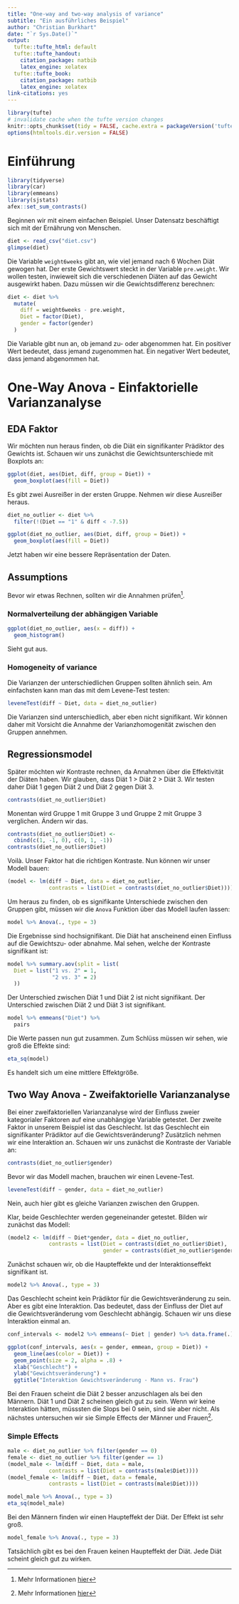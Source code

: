 ```yaml
---
title: "One-way and two-way analysis of variance"
subtitle: "Ein ausführliches Beispiel"
author: "Christian Burkhart"
date: "`r Sys.Date()`"
output:
  tufte::tufte_html: default
  tufte::tufte_handout:
    citation_package: natbib
    latex_engine: xelatex
  tufte::tufte_book:
    citation_package: natbib
    latex_engine: xelatex
link-citations: yes
---
```


```r
library(tufte)
# invalidate cache when the tufte version changes
knitr::opts_chunk$set(tidy = FALSE, cache.extra = packageVersion('tufte'))
options(htmltools.dir.version = FALSE)
```

# Einführung

```r
library(tidyverse)
library(car)
library(emmeans)
library(sjstats)
afex::set_sum_contrasts()
```

Beginnen wir mit einem einfachen Beispiel. Unser Datensatz beschäftigt sich mit der Ernährung von Menschen.

```r
diet <- read_csv("diet.csv")
glimpse(diet)
```

Die Variable `weight6weeks` gibt an, wie viel jemand nach 6 Wochen Diät gewogen hat. Der erste Gewichtswert steckt in der Variable `pre.weight`. Wir wollen testen, inwieweit sich die verschiedenen Diäten auf das Gewicht ausgewirkt haben. Dazu müssen wir die Gewichtsdifferenz berechnen:

```r
diet <- diet %>%
  mutate(
    diff = weight6weeks - pre.weight,
    Diet = factor(Diet),
    gender = factor(gender)
  )
```

Die Variable gibt nun an, ob jemand zu- oder abgenommen hat. Ein positiver Wert bedeutet, dass jemand zugenommen hat. Ein negativer Wert bedeutet, dass jemand abgenommen hat. 

# One-Way Anova - Einfaktorielle Varianzanalyse

## EDA Faktor 

Wir möchten nun heraus finden, ob die Diät ein signifikanter Prädiktor des Gewichts ist. Schauen wir uns zunächst die Gewichtsunterschiede mit Boxplots an:

```r
ggplot(diet, aes(Diet, diff, group = Diet)) +
  geom_boxplot(aes(fill = Diet))
```

Es gibt zwei Ausreißer in der ersten Gruppe. Nehmen wir diese Ausreißer heraus.

```r
diet_no_outlier <- diet %>%
  filter(!(Diet == "1" & diff < -7.5))
```

```r
ggplot(diet_no_outlier, aes(Diet, diff, group = Diet)) +
  geom_boxplot(aes(fill = Diet))
```

Jetzt haben wir eine bessere Repräsentation der Daten. 

## Assumptions

Bevor wir etwas Rechnen, sollten wir die Annahmen prüfen^[Mehr Informationen [hier](https://statistics.laerd.com/spss-tutorials/one-way-anova-using-spss-statistics.php)]. 

### Normalverteilung der abhängigen Variable

```r
ggplot(diet_no_outlier, aes(x = diff)) +
  geom_histogram()
```

Sieht gut aus.

### Homogeneity of variance

Die Varianzen der unterschiedlichen Gruppen sollten ähnlich sein. Am einfachsten kann man das mit dem Levene-Test testen:

```r
leveneTest(diff ~ Diet, data = diet_no_outlier)
```

Die Varianzen sind unterschiedlich, aber eben nicht signifikant. Wir können daher mit Vorsicht die Annahme der Varianzhomogenität zwischen den Gruppen annehmen. 

## Regressionsmodel

Später möchten wir Kontraste rechnen, da Annahmen über die Effektivität der Diäten haben. Wir glauben, dass Diät 1 > Diät 2 > Diät 3. Wir testen daher Diät 1 gegen Diät 2 und Diät 2 gegen Diät 3. 

```r
contrasts(diet_no_outlier$Diet)
```

Monentan wird Gruppe 1 mit Gruppe 3 und Gruppe 2 mit Gruppe 3 verglichen. Ändern wir das.

```r
contrasts(diet_no_outlier$Diet) <- 
  cbind(c(1, -1, 0), c(0, 1, -1))
contrasts(diet_no_outlier$Diet)
```

Voilà. Unser Faktor hat die richtigen Kontraste. Nun können wir unser Modell bauen:

```r
(model <- lm(diff ~ Diet, data = diet_no_outlier, 
             contrasts = list(Diet = contrasts(diet_no_outlier$Diet))))
```

Um heraus zu finden, ob es signifikante Unterschiede zwischen den Gruppen gibt, müssen wir die `Anova` Funktion über das Modell laufen lassen:

```r
model %>% Anova(., type = 3)
```

Die Ergebnisse sind hochsignifikant. Die Diät hat anscheinend einen Einfluss auf die Gewichtszu- oder abnahme. Mal sehen, welche der Kontraste signifikant ist:

```r
model %>% summary.aov(split = list(
  Diet = list("1 vs. 2" = 1,
              "2 vs. 3" = 2)
  ))
```

Der Unterschied zwischen Diät 1 und Diät 2 ist nicht signifikant. Der Unterschied zwischen Diät 2 und Diät 3 ist signifikant. 

```r
model %>% emmeans("Diet") %>%
  pairs
```

Die Werte passen nun gut zusammen. Zum Schlüss müssen wir sehen, wie groß die Effekte sind:

```r
eta_sq(model)
```

Es handelt sich um eine mittlere Effektgröße. 

## Two Way Anova - Zweifaktorielle Varianzanalyse

Bei einer zweifaktoriellen Varianzanalyse wird der Einfluss zweier kategorialer Faktoren auf eine unabhängige Variable getestet. Der zweite Faktor in unserem Beispiel ist das Geschlecht. Ist das Geschlecht ein signifikanter Prädiktor auf die Gewichtsveränderung? Zusätzlich nehmen wir eine Interaktion an. Schauen wir uns zunächst die Kontraste der Variable an:

```r
contrasts(diet_no_outlier$gender)
```

Bevor wir das Modell machen, brauchen wir einen Levene-Test.

```r
leveneTest(diff ~ gender, data = diet_no_outlier)
```

Nein, auch hier gibt es gleiche Varianzen zwischen den Gruppen. 

Klar, beide Geschlechter werden gegeneinander getestet. Bilden wir zunächst das Modell:

```r
(model2 <- lm(diff ~ Diet*gender, data = diet_no_outlier,
             contrasts = list(Diet = contrasts(diet_no_outlier$Diet),
                              gender = contrasts(diet_no_outlier$gender))))
```

Zunächst schauen wir, ob die Haupteffekte und der Interaktionseffekt signifikant ist.

```r
model2 %>% Anova(., type = 3)
```

Das Geschlecht scheint kein Prädiktor für die Gewichtsveränderung zu sein. Aber es gibt eine Interaktion. Das bedeutet, dass der Einfluss der Diet auf die Gewichtsveränderung vom Geschlecht abhängig. Schauen wir uns diese Interaktion einmal an. 

```r
conf_intervals <- model2 %>% emmeans(~ Diet | gender) %>% data.frame(.)

ggplot(conf_intervals, aes(x = gender, emmean, group = Diet)) +
  geom_line(aes(color = Diet)) +
  geom_point(size = 2, alpha = .8) +
  xlab("Geschlecht") +
  ylab("Gewichtsveränderung") +
  ggtitle("Interaktion Gewichtsveränderung - Mann vs. Frau")
```

Bei den Frauen scheint die Diät 2 besser anzuschlagen als bei den Männern. Diät 1 und Diät 2 scheinen gleich gut zu sein. Wenn wir keine Interaktion hätten, müsssten die Slops bei 0 sein, sind sie aber nicht. Als nächstes untersuchen wir sie Simple Effects der Männer und Frauen^[Mehr Informationen [hier](https://www.spss-tutorials.com/spss-two-way-anova-interaction-significant/)]. 

### Simple Effects

```r
male <- diet_no_outlier %>% filter(gender == 0)
female <- diet_no_outlier %>% filter(gender == 1)
(model_male <- lm(diff ~ Diet, data = male, 
             contrasts = list(Diet = contrasts(male$Diet))))
(model_female <- lm(diff ~ Diet, data = female, 
             contrasts = list(Diet = contrasts(male$Diet))))
```


```r
model_male %>% Anova(., type = 3)
eta_sq(model_male)
```

Bei den Männern finden wir einen Haupteffekt der Diät. Der Effekt ist sehr groß. 

```r
model_female %>% Anova(., type = 3)
```

Tatsächlich gibt es bei den Frauen keinen Haupteffekt der Diät. Jede Diät scheint gleich gut zu wirken. 


